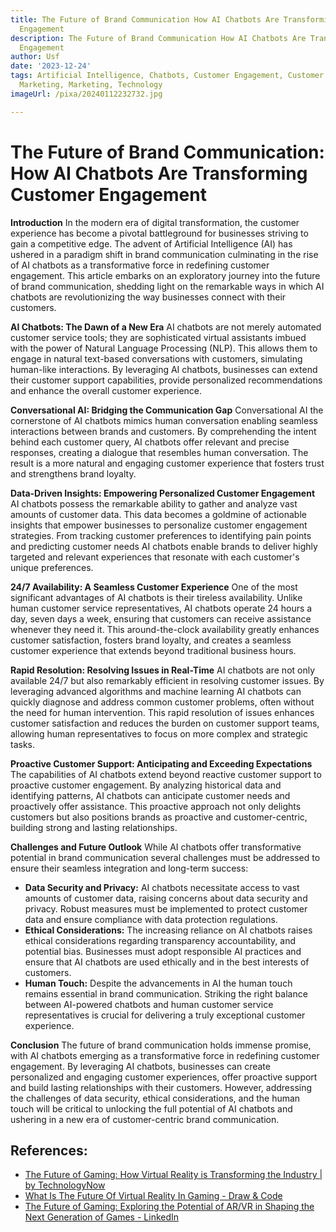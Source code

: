 ```yaml
---
title: The Future of Brand Communication How AI Chatbots Are Transforming Customer
  Engagement
description: The Future of Brand Communication How AI Chatbots Are Transforming Customer
  Engagement
author: Usf
date: '2023-12-24'
tags: Artificial Intelligence, Chatbots, Customer Engagement, Customer Service, Digital
  Marketing, Marketing, Technology
imageUrl: /pixa/20240112232732.jpg

---
```

# The Future of Brand Communication: How AI Chatbots Are Transforming Customer Engagement

**Introduction**
In the modern era of digital transformation, the customer  experience has become a pivotal battleground for businesses striving to gain a competitive edge. The advent of Artificial Intelligence (AI) has ushered in a paradigm shift in brand communication culminating in the  rise of AI chatbots as a transformative force in redefining customer engagement. This article embarks on an exploratory  journey into the future of brand communication, shedding light on the remarkable ways in which AI chatbots are revolutionizing the way businesses connect with their customers.

**AI Chatbots: The Dawn of a New Era**
AI chatbots are  not merely automated customer service tools; they are sophisticated virtual assistants imbued with  the power of Natural  Language Processing (NLP).  This  allows them to engage  in natural  text-based conversations with customers,  simulating human-like interactions. By leveraging AI chatbots, businesses can extend their customer support  capabilities, provide personalized recommendations and enhance the overall customer experience.

**Conversational AI: Bridging the Communication Gap**
Conversational AI the cornerstone of  AI chatbots mimics human conversation  enabling  seamless interactions between brands and customers. By comprehending the intent behind each customer query, AI chatbots offer relevant and precise responses, creating  a  dialogue that resembles human conversation.  The result is  a more natural and engaging customer experience that fosters trust and strengthens brand  loyalty.

**Data-Driven Insights: Empowering Personalized Customer Engagement**
AI chatbots  possess the remarkable ability to gather and analyze vast amounts of customer data. This data becomes a goldmine of actionable insights that empower  businesses to personalize customer  engagement strategies. From tracking customer preferences to identifying pain points and predicting  customer needs AI chatbots enable brands to deliver highly targeted and relevant experiences that resonate  with each customer's unique preferences.

**24/7  Availability: A Seamless  Customer Experience**
One of the most  significant advantages of  AI chatbots is their tireless availability. Unlike human  customer  service representatives, AI chatbots operate 24 hours a day,  seven days a  week,  ensuring that  customers can receive assistance whenever  they need it. This around-the-clock availability greatly enhances customer satisfaction, fosters brand loyalty, and creates a seamless  customer experience that extends beyond traditional business  hours.

**Rapid Resolution: Resolving  Issues in Real-Time**
AI chatbots are not only available 24/7 but also remarkably efficient in resolving customer issues. By leveraging  advanced algorithms and  machine learning AI chatbots can quickly diagnose and address common customer problems, often without the need for human intervention. This rapid resolution of issues enhances customer satisfaction and reduces the burden on customer support teams, allowing human representatives to focus on more complex and strategic tasks.

**Proactive Customer  Support: Anticipating and Exceeding Expectations**
The capabilities of AI chatbots  extend beyond reactive customer  support to proactive customer engagement. By analyzing  historical data and identifying  patterns, AI chatbots can anticipate customer needs and proactively offer assistance. This proactive approach not only delights customers but also positions brands as proactive and customer-centric, building strong and lasting relationships.

**Challenges and Future  Outlook**
While AI chatbots offer transformative potential in brand communication several  challenges must be addressed to ensure their seamless integration and long-term  success:

- **Data Security  and Privacy:** AI chatbots necessitate access to vast amounts of customer data, raising concerns  about data security and privacy. Robust measures must be implemented to protect  customer data and ensure compliance  with data protection regulations.
-  **Ethical Considerations:** The increasing reliance  on AI chatbots  raises ethical considerations regarding transparency accountability, and potential bias. Businesses must adopt responsible AI practices and ensure that AI chatbots are used ethically and in the best interests of customers.
- **Human Touch:**  Despite the  advancements in AI the human touch remains essential in brand communication.  Striking the right balance between AI-powered  chatbots and human customer service  representatives is crucial for delivering a truly exceptional customer experience.

**Conclusion**
The future of  brand communication holds immense promise, with AI chatbots emerging as a transformative force in redefining customer engagement. By leveraging AI chatbots, businesses can create personalized  and engaging customer experiences, offer proactive support and build lasting relationships with their customers. However, addressing the challenges of data security, ethical  considerations, and the human touch will be critical to  unlocking the full  potential  of AI chatbots and ushering in a new era  of customer-centric brand communication.

## References:
- [The Future of Gaming: How Virtual Reality is Transforming the Industry | by TechnologyNow](https://medium.com/@technologynow/the-future-of-gaming-how-virtual-reality-is-transforming-the-industry-ef639c51df7d)
- [What Is The Future Of Virtual Reality In Gaming - Draw & Code](https://drawandcode.com/learning-zone/what-is-the-future-of-virtual-reality-in-gaming/)
- [The Future of Gaming: Exploring the Potential of AR/VR in Shaping the Next Generation of Games - LinkedIn](https://www.linkedin.com/pulse/future-gaming-exploring-potential-arvr-shaping-next-generation)
